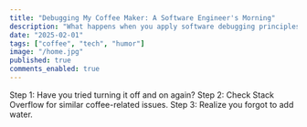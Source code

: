 ```yaml
---
title: "Debugging My Coffee Maker: A Software Engineer's Morning"
description: "What happens when you apply software debugging principles to kitchen appliances."
date: "2025-02-01"
tags: ["coffee", "tech", "humor"]
image: "/home.jpg"
published: true
comments_enabled: true
---
```


Step 1: Have you tried turning it off and on again? Step 2: Check Stack Overflow for similar coffee-related issues. Step 3: Realize you forgot to add water.
